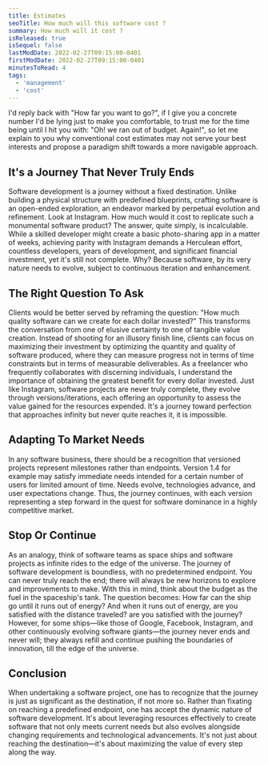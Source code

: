 ```yaml
---
title: Estimates
seoTitle: How much will this software cost ?
summary: How much will it cost ?
isReleased: true
isSequel: false
lastModDate: 2022-02-27T09:15:00-0401
firstModDate: 2022-02-27T09:15:00-0401
minutesToRead: 4
tags:
  - 'management'
  - 'cost'
---
```

<C>
I'd reply back with "How far you want to go?", if I give you a concrete number I'd be lying just to make you comfortable, to trust me for the time being until I hit you with: "Oh! we ran out of budget. Again!", so let me explain to you why conventional cost estimates may not serve your best interests and propose a paradigm shift towards a more navigable approach.
</C>

<H2>It's a Journey That Never Truly Ends</H2>
<C>
Software development is a journey without a fixed destination. Unlike building a physical structure with predefined blueprints, crafting software is an open-ended exploration, an endeavor marked by perpetual evolution and refinement.
</C>
<C>
Look at Instagram. How much would it cost to replicate such a monumental software product? The answer, quite simply, is incalculable. While a skilled developer might create a basic photo-sharing app in a matter of weeks, achieving parity with Instagram demands a Herculean effort, countless developers, years of development, and significant financial investment, yet it's still not complete. Why? Because software, by its very nature needs to evolve, subject to continuous iteration and enhancement.
</C>
<H2>The Right Question To Ask</H2>
<C>
Clients would be better served by reframing the question: "How much <L href="/blog/software-quality">quality</L> software can we create for each dollar invested?" This transforms the conversation from one of elusive certainty to one of tangible value creation. Instead of shooting for an illusory finish line, clients can focus on maximizing their investment by optimizing the quantity and quality of software produced, where they can measure progress not in terms of time constraints but in terms of <L href="/services/glossary#ticket-system">measurable</L> <L href="/blog/management-skill-issues#conclusion">deliverables.</L>

</C>
<C>
As a freelancer who frequently collaborates with discerning individuals, I understand the importance of obtaining the greatest benefit for every dollar invested. Just like Instagram, software projects are never truly complete, they evolve through versions/iterations, each offering an opportunity to assess the value gained for the resources expended. It's a journey toward perfection that approaches infinity but never quite reaches it, it is impossible.
</C>

<H2>Adapting To Market Needs</H2>
<C>
In any software business, there should be a recognition that versioned projects represent milestones rather than endpoints. Version 1.4 for example may satisfy immediate needs intended for a certain number of users for limited amount of time. Needs evolve, technologies advance, and user expectations change. Thus, the journey continues, with each version representing a step forward in the quest for software dominance in a highly competitive market.
</C>




<H2 id="stop-or-continue">Stop Or Continue</H2>
<C>
As an analogy, think of software teams as space ships and software projects as infinite rides to the edge of the universe. The journey of software development is boundless, with no predetermined endpoint. You can never truly reach the end; there will always be new horizons to explore and improvements to make.
With this in mind, think about the budget as the fuel in the spaceship's tank. The question becomes: How far can the ship go until it runs out of energy? And when it runs out of energy, are you satisfied with the distance traveled? are you satisfied with the journey? However, for some ships—like those of Google, Facebook, Instagram, and other continuously evolving software giants—the journey never ends and never will; they always refill and continue pushing the boundaries of innovation, till the edge of the universe.
</C>

<H2>Conclusion</H2>
<C>
When undertaking a software project, one has to recognize that the journey is just as significant as the destination, if not more so. Rather than fixating on reaching a predefined endpoint, one has accept the dynamic nature of software development. It's about leveraging resources effectively to create software that not only meets current needs but also evolves alongside changing requirements and technological advancements.
</C>
<C>
It's not just about reaching the destination—it's about maximizing the value of every step along the way.
</C>
